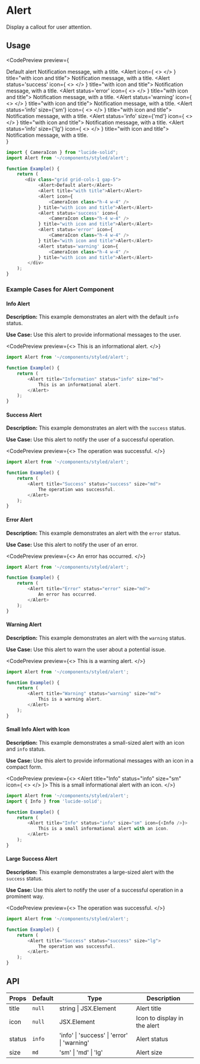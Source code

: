 
# Alert

<p class="lead">Display a callout for user attention.</p>

## Usage

<CodePreview 
    preview={
        <div class="grid grid-cols-1 gap-5">
            <Alert>Default alert</Alert>
            <Alert title="with title">
                Notification message, with a title.
            </Alert>
            <Alert icon={
                <><CameraIcon class="h-4 w-4" /> </>
            } title="with icon and title">
                Notification message, with a title.
            </Alert>
            <Alert status='success' icon={
                <><CameraIcon class="h-4 w-4" /> </>
            } title="with icon and title">
                Notification message, with a title.
            </Alert>
            <Alert status='error' icon={
                <><CameraIcon class="h-4 w-4" /> </>
            } title="with icon and title">
                Notification message, with a title.
            </Alert>
            <Alert status='warning' icon={
                <><CameraIcon class="h-4 w-4" /> </>
            } title="with icon and title">
                Notification message, with a title.
            </Alert>
            <Alert status='info' size={'sm'} icon={
                <><CameraIcon class="h-4 w-4" /> </>
            } title="with icon and title">
                Notification message, with a title.
            </Alert>
            <Alert status='info' size={'md'} icon={
                <><CameraIcon class="h-4 w-4" /> </>
            } title="with icon and title">
                Notification message, with a title.
            </Alert>
            <Alert status='info' size={'lg'} icon={
                <><CameraIcon class="h-4 w-4" /> </>
            } title="with icon and title">
                Notification message, with a title.
            </Alert>
        </div>
    }
>

```javascript
import { CameraIcon } from "lucide-solid";
import Alert from '~/components/styled/alert';

function Example() {
    return (
       <div class="grid grid-cols-1 gap-5">
            <Alert>Default alert</Alert>
            <Alert title="with title">Alert</Alert>
            <Alert icon={
                <CameraIcon class="h-4 w-4" />
            } title="with icon and title">Alert</Alert>
            <Alert status='success' icon={
                <CameraIcon class="h-4 w-4" />
            } title="with icon and title">Alert</Alert>
            <Alert status='error' icon={
                <CameraIcon class="h-4 w-4" />
            } title="with icon and title">Alert</Alert>
            <Alert status='warning' icon={
                <CameraIcon class="h-4 w-4" />
            } title="with icon and title">Alert</Alert>
        </div>
    );
}
```

</CodePreview>

### Example Cases for Alert Component

#### Info Alert

**Description:** This example demonstrates an alert with the default `info` status.

**Use Case:** Use this alert to provide informational messages to the user.

<CodePreview 
    preview={<>
        <Alert title="Information" status="info" size="md">
            This is an informational alert.
        </Alert>
    </>}
>

```javascript
import Alert from '~/components/styled/alert';

function Example() {
    return (
        <Alert title="Information" status="info" size="md">
            This is an informational alert.
        </Alert>
    );
}
```

</CodePreview>

#### Success Alert

**Description:** This example demonstrates an alert with the `success` status.

**Use Case:** Use this alert to notify the user of a successful operation.

<CodePreview 
    preview={<>
        <Alert title="Success" status="success" size="md">
            The operation was successful.
        </Alert>
    </>}
>

```javascript
import Alert from '~/components/styled/alert';

function Example() {
    return (
        <Alert title="Success" status="success" size="md">
            The operation was successful.
        </Alert>
    );
}
```

</CodePreview>

#### Error Alert

**Description:** This example demonstrates an alert with the `error` status.

**Use Case:** Use this alert to notify the user of an error.

<CodePreview 
    preview={<>
        <Alert title="Error" status="error" size="md">
            An error has occurred.
        </Alert>
    </>}
>

```javascript
import Alert from '~/components/styled/alert';

function Example() {
    return (
        <Alert title="Error" status="error" size="md">
            An error has occurred.
        </Alert>
    );
}
```

</CodePreview>

#### Warning Alert

**Description:** This example demonstrates an alert with the `warning` status.

**Use Case:** Use this alert to warn the user about a potential issue.

<CodePreview 
    preview={<>
        <Alert title="Warning" status="warning" size="md">
            This is a warning alert.
        </Alert>
    </>}
>

```javascript
import Alert from '~/components/styled/alert';

function Example() {
    return (
        <Alert title="Warning" status="warning" size="md">
            This is a warning alert.
        </Alert>
    );
}
```

</CodePreview>

#### Small Info Alert with Icon

**Description:** This example demonstrates a small-sized alert with an icon and `info` status.

**Use Case:** Use this alert to provide informational messages with an icon in a compact form.

<CodePreview 
    preview={<>
        <Alert title="Info" status="info" size="sm" icon={
            <> <Info /> </>
        }>
            This is a small informational alert with an icon.
        </Alert>
    </>}
>

```javascript
import Alert from '~/components/styled/alert';
import { Info } from 'lucide-solid';

function Example() {
    return (
        <Alert title="Info" status="info" size="sm" icon={<Info />}>
            This is a small informational alert with an icon.
        </Alert>
    );
}
```

</CodePreview>

#### Large Success Alert

**Description:** This example demonstrates a large-sized alert with the `success` status.

**Use Case:** Use this alert to notify the user of a successful operation in a prominent way.

<CodePreview 
    preview={<>
        <Alert title="Success" status="success" size="lg">
            The operation was successful.
        </Alert>
    </>}
>

```javascript
import Alert from '~/components/styled/alert';

function Example() {
    return (
        <Alert title="Success" status="success" size="lg">
            The operation was successful.
        </Alert>
    );
}
```

</CodePreview>


## API

| Props | Default | Type | Description |
| --- | --- | --- | --- |
| title | `null` | string \| JSX.Element | Alert title |
| icon | `null` | JSX.Element | Icon to display in the alert |
| status | `info` | 'info' \| 'success' \| 'error' \| 'warning' | Alert status |
| size | `md` | 'sm' \| 'md' \| 'lg' | Alert size |